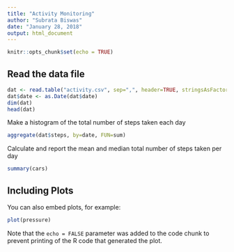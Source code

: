 ```yaml
---
title: "Activity Monitoring"
author: "Subrata Biswas"
date: "January 28, 2018"
output: html_document
---
```


```r
knitr::opts_chunk$set(echo = TRUE)
```

## Read the data file
```r
dat <- read.table("activity.csv", sep=",", header=TRUE, stringsAsFactors = FALSE)
dat$date <- as.Date(dat$date)
dim(dat)
head(dat)
```
Make a histogram of the total number of steps taken each day
```r
aggregate(dat$steps, by=date, FUN=sum)
```
Calculate and report the mean and median total number of steps taken per day

```r
summary(cars)
```

## Including Plots

You can also embed plots, for example:

```r
plot(pressure)
```

Note that the `echo = FALSE` parameter was added to the code chunk to prevent printing of the R code that generated the plot.
